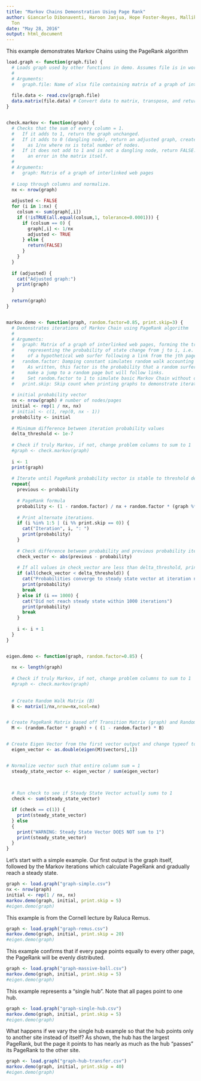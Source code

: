 ```yaml
---
title: "Markov Chains Demonstration Using Page Rank"
author: Giancarlo Dibonaventi, Haroon Janjua, Hope Foster-Reyes, Mallika Thanky, Ethan
  Ton
date: "May 28, 2016"
output: html_document
---
```


This example demonstrates Markov Chains using the PageRank algorithm

```r
load.graph <- function(graph.file) {
  # Loads graph used by other functions in demo. Assumes file is in working directory.
  #
  # Arguments:
  #   graph.file: Name of xlsx file containing matrix of a graph of interlinked web pages.
  
  file.data <- read.csv(graph.file) 
  data.matrix(file.data) # Convert data to matrix, transpose, and return
}


check.markov <- function(graph) {
  # Checks that the sum of every column = 1. 
  #   If it adds to 1, return the graph unchanged.
  #   If it adds to 0 (dangling node), return an adjusted graph, create each value 
  #     as 1/nx where nx is total number of nodes. 
  #   If it does not add to 1 and is not a dangling node, return FALSE. This represents
  #     an error in the matrix itself.
  #
  # Arguments:
  #   graph: Matrix of a graph of interlinked web pages
  
  # Loop through columns and normalize.
  nx <- nrow(graph)
  
  adjusted <- FALSE
  for (i in 1:nx) { 
    colsum <- sum(graph[,i])
    if (!isTRUE(all.equal(colsum,1, tolerance=0.0001))) { 
      if (colsum == 0) {
        graph[,i] <- 1/nx 
        adjusted <- TRUE
      } else {
        return(FALSE)
      }
    }
  }
  
  if (adjusted) {
    cat("Adjusted graph:")
    print(graph)
  }

  return(graph)
}


markov.demo <- function(graph, random.factor=0.85, print.skip=3) {
  # Demonstrates iterations of Markov Chain using PageRank algorithm
  #
  # Arguments: 
  #   graph: Matrix of a graph of interlinked web pages, forming the transition matrix
  #     representing the probability of state change from j to i, i.e. the probability
  #     of a hypothetical web surfer following a link from the jth page to the ith page.
  #   random.factor: Damping constant simulates random walk accounting for isolated pages.
  #     As written, this factor is the probability that a random surfer will *not*
  #     make a jump to a random page but will follow links.
  #     Set random.factor to 1 to simulate basic Markov Chain without damping.
  #   print.skip: Skip count when printing graphs to demonstrate iterations.
  
  # initial probability vector
  nx <- nrow(graph) # number of nodes/pages
  initial <- rep(1 / nx, nx)
  # initial <- c(1, rep(0, nx - 1))
  probability <- initial
  
  # Minimum difference between iteration probability values
  delta_threshold <- 1e-7
  
  # Check if truly Markov, if not, change problem columns to sum to 1
  #graph <- check.markov(graph)
  
  i <- 1
  print(graph)
  
  # Iterate until PageRank probability vector is stable to threshold delta
  repeat{
    previous <- probability
    
    # PageRank formula
    probability <- (1 - random.factor) / nx + random.factor * (graph %*% probability)
    
    # Print alternate iterations.
    if (i %in% 1:5 | (i %% print.skip == 0)) {
      cat("Iteration", i, ": ")
      print(probability)
    }
    
    # Check difference between probability and previous probability iteration.
    check_vector <- abs(previous - probability)
    
    # If all values in check_vector are less than delta_threshold, print result and end.
    if (all(check_vector < delta_threshold)) {
      cat("Probabilities converge to steady state vector at iteration number", i, ": ")
      print(probability)
      break      
    } else if (i == 1000) {
      cat("Did not reach steady state within 1000 iterations")
      print(probability)
      break
    }
    
    i <- i + 1
  }
}


eigen.demo <- function(graph, random.factor=0.85) {
  
  nx <- length(graph)
  
  # Check if truly Markov, if not, change problem columns to sum to 1
  #graph <- check.markov(graph)
  
  
  # Create Random Walk Matrix (B) 
  B <- matrix(1/nx,nrow=nx,ncol=nx) 


# Create PageRank Matrix based off Transition Matrix (graph) and Random Walk Matrix (B) 
  M <- (random.factor * graph) + ( (1 - random.factor) * B) 


# Create Eigen Vector from the first vector output and change typeof to double (by default, it is complex type) 
  eigen_vector <- as.double(eigen(M)$vectors[,1]) 


# Normalize vector such that entire column sum = 1 
  steady_state_vector <- eigen_vector / sum(eigen_vector) 

  
  
  # Run check to see if Steady State Vector actually sums to 1 
  check <- sum(steady_state_vector) 

  if (check == c(1)) { 
    print(steady_state_vector) 
  } else  
  { 
    print("WARNING: Steady State Vector DOES NOT sum to 1") 
    print(steady_state_vector)
  } 
}
```

Let's start with a simple example. Our first output is the graph itself, followed by the Markov iterations which calculate PageRank and gradually reach a steady state.

```r
graph <- load.graph("graph-simple.csv")
nx <- nrow(graph)
initial <- rep(1 / nx, nx)
markov.demo(graph, initial, print.skip = 5)
#eigen.demo(graph)
```

This example is from the Cornell lecture by Raluca Remus.

```r
graph <- load.graph("graph-remus.csv")
markov.demo(graph, initial, print.skip = 20)
#eigen.demo(graph)
```

This example confirms that if every page points equally to every other page, the PageRank will be evenly distributed.

```r
graph <- load.graph("graph-massive-ball.csv")
markov.demo(graph, initial, print.skip = 5)
#eigen.demo(graph)
```

This example represents a "single hub". Note that all pages point to one hub.

```r
graph <- load.graph("graph-single-hub.csv")
markov.demo(graph, initial, print.skip = 5)
#eigen.demo(graph)
```

What happens if we vary the single hub example so that the hub points only to another site instead of itself? As shown, the hub has the largest PageRank, but the page it points to has nearly as much as the hub "passes" its PageRank to the other site.

```r
graph <- load.graph("graph-hub-transfer.csv")
markov.demo(graph, initial, print.skip = 40)
#eigen.demo(graph)
```
